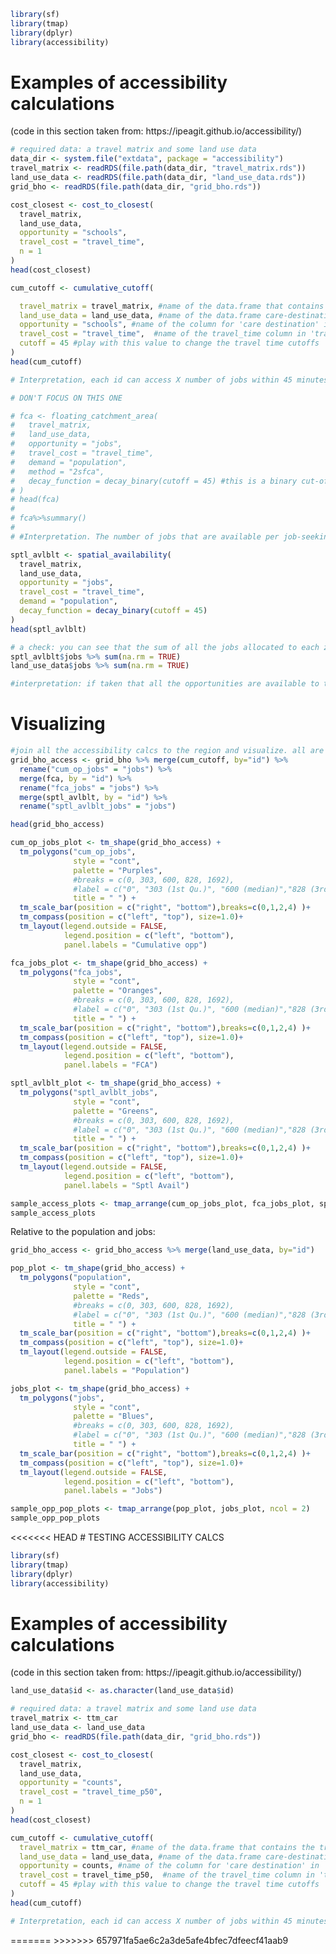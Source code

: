 
```r
library(sf)
library(tmap)
library(dplyr)
library(accessibility)
```

# Examples of accessibility calculations
(code in this section taken from: https://ipeagit.github.io/accessibility/)
```r
# required data: a travel matrix and some land use data
data_dir <- system.file("extdata", package = "accessibility")
travel_matrix <- readRDS(file.path(data_dir, "travel_matrix.rds"))
land_use_data <- readRDS(file.path(data_dir, "land_use_data.rds"))
grid_bho <- readRDS(file.path(data_dir, "grid_bho.rds"))

cost_closest <- cost_to_closest(
  travel_matrix,
  land_use_data,
  opportunity = "schools",
  travel_cost = "travel_time",
  n = 1
)
head(cost_closest)
```


```r
cum_cutoff <- cumulative_cutoff(

  travel_matrix = travel_matrix, #name of the data.frame that contains the travel times and the from_ids to to_ids
  land_use_data = land_use_data, #name of the data.frame care-destination counts per DA
  opportunity = "schools", #name of the column for 'care destination' in 'land_use_data'
  travel_cost = "travel_time",  #name of the travel_time column in 'travel_matrix'
  cutoff = 45 #play with this value to change the travel time cutoffs
)
head(cum_cutoff)

# Interpretation, each id can access X number of jobs within 45 minutes of travel. Population is not an input, so this is not a 'competitive' measure so this score is only based on impedance and nodes not consider the 'mass effect' (i.e., population centers that are larger demand more opportunities).
```

```r
# DON'T FOCUS ON THIS ONE

# fca <- floating_catchment_area(
#   travel_matrix,
#   land_use_data,
#   opportunity = "jobs",
#   travel_cost = "travel_time",
#   demand = "population",
#   method = "2sfca",
#   decay_function = decay_binary(cutoff = 45) #this is a binary cut-off within 45 mins, can be changed to exponetial decay, etc. 
# )
# head(fca)
# 
# fca%>%summary()
# 
# #Interpretation. The number of jobs that are available per job-seeking population is calculated for each id. It is a 'competitive' measure, but 'unconstrained' as the resulting fca values do not sum up to any related total (not opportunities nor population).
```

```r
sptl_avlblt <- spatial_availability(
  travel_matrix,
  land_use_data,
  opportunity = "jobs",
  travel_cost = "travel_time",
  demand = "population",
  decay_function = decay_binary(cutoff = 45)
)
head(sptl_avlblt)

# a check: you can see that the sum of all the jobs allocated to each zone as 'spatial availability' is the same as the total number of jobs present at zone initially. This means that the total jobs proportionally allocated is _equal_. 
sptl_avlblt$jobs %>% sum(na.rm = TRUE)
land_use_data$jobs %>% sum(na.rm = TRUE)

#interpretation: if taken that all the opportunities are available to the population in the region, the opportunities are proportionally allocated to each id based on 1) travel impedance (in this case, if within 45 mins or not), and 2) based on how demanding (i.e., large) the population center is. The allocation is proportional (i.e., relative) and totals are preserved such that the spatial availability values per id can be interpreted simply as 'the number of jobs available to that id'. This is a 'competitive' (as it considers population 'demand' recognizing that there's a finite amount of opportunities in the region and that the interpretation of accessibility is spatially relative) but also constrained (the opportunities are preserved).
```

# Visualizing
```r
#join all the accessibility calcs to the region and visualize. all are 45 min cut offs
grid_bho_access <- grid_bho %>% merge(cum_cutoff, by="id") %>%
  rename("cum_op_jobs" = "jobs") %>%
  merge(fca, by = "id") %>% 
  rename("fca_jobs" = "jobs") %>%
  merge(sptl_avlblt, by = "id") %>%
  rename("sptl_avlblt_jobs" = "jobs")

head(grid_bho_access)
```

```r
cum_op_jobs_plot <- tm_shape(grid_bho_access) +
  tm_polygons("cum_op_jobs",
              style = "cont",
              palette = "Purples",
              #breaks = c(0, 303, 600, 828, 1692),
              #label = c("0", "303 (1st Qu.)", "600 (median)","828 (3rd Qu.)", "1693 (max.)"),
              title = " ") +
  tm_scale_bar(position = c("right", "bottom"),breaks=c(0,1,2,4) )+
  tm_compass(position = c("left", "top"), size=1.0)+
  tm_layout(legend.outside = FALSE,
            legend.position = c("left", "bottom"),
            panel.labels = "Cumulative opp")

fca_jobs_plot <- tm_shape(grid_bho_access) +
  tm_polygons("fca_jobs",
              style = "cont",
              palette = "Oranges",
              #breaks = c(0, 303, 600, 828, 1692),
              #label = c("0", "303 (1st Qu.)", "600 (median)","828 (3rd Qu.)", "1693 (max.)"),
              title = " ") +
  tm_scale_bar(position = c("right", "bottom"),breaks=c(0,1,2,4) )+
  tm_compass(position = c("left", "top"), size=1.0)+
  tm_layout(legend.outside = FALSE,
            legend.position = c("left", "bottom"),
            panel.labels = "FCA")

sptl_avlblt_plot <- tm_shape(grid_bho_access) +
  tm_polygons("sptl_avlblt_jobs",
              style = "cont",
              palette = "Greens",
              #breaks = c(0, 303, 600, 828, 1692),
              #label = c("0", "303 (1st Qu.)", "600 (median)","828 (3rd Qu.)", "1693 (max.)"),
              title = " ") +
  tm_scale_bar(position = c("right", "bottom"),breaks=c(0,1,2,4) )+
  tm_compass(position = c("left", "top"), size=1.0)+
  tm_layout(legend.outside = FALSE,
            legend.position = c("left", "bottom"),
            panel.labels = "Sptl Avail")

sample_access_plots <- tmap_arrange(cum_op_jobs_plot, fca_jobs_plot, sptl_avlblt_plot, ncol = 3)
sample_access_plots
```

Relative to the population and jobs:
```r
grid_bho_access <- grid_bho_access %>% merge(land_use_data, by="id") 

pop_plot <- tm_shape(grid_bho_access) +
  tm_polygons("population",
              style = "cont",
              palette = "Reds",
              #breaks = c(0, 303, 600, 828, 1692),
              #label = c("0", "303 (1st Qu.)", "600 (median)","828 (3rd Qu.)", "1693 (max.)"),
              title = " ") +
  tm_scale_bar(position = c("right", "bottom"),breaks=c(0,1,2,4) )+
  tm_compass(position = c("left", "top"), size=1.0)+
  tm_layout(legend.outside = FALSE,
            legend.position = c("left", "bottom"),
            panel.labels = "Population")

jobs_plot <- tm_shape(grid_bho_access) +
  tm_polygons("jobs",
              style = "cont",
              palette = "Blues",
              #breaks = c(0, 303, 600, 828, 1692),
              #label = c("0", "303 (1st Qu.)", "600 (median)","828 (3rd Qu.)", "1693 (max.)"),
              title = " ") +
  tm_scale_bar(position = c("right", "bottom"),breaks=c(0,1,2,4) )+
  tm_compass(position = c("left", "top"), size=1.0)+
  tm_layout(legend.outside = FALSE,
            legend.position = c("left", "bottom"),
            panel.labels = "Jobs")

sample_opp_pop_plots <- tmap_arrange(pop_plot, jobs_plot, ncol = 2)
sample_opp_pop_plots
```

<<<<<<< HEAD
# TESTING ACCESSIBILITY CALCS

```r
library(sf)
library(tmap)
library(dplyr)
library(accessibility)
```

# Examples of accessibility calculations
(code in this section taken from: https://ipeagit.github.io/accessibility/)
```r
land_use_data$id <- as.character(land_use_data$id) 

# required data: a travel matrix and some land use data
travel_matrix <- ttm_car
land_use_data <- land_use_data
grid_bho <- readRDS(file.path(data_dir, "grid_bho.rds"))

cost_closest <- cost_to_closest(
  travel_matrix,
  land_use_data,
  opportunity = "counts",
  travel_cost = "travel_time_p50",
  n = 1
)
head(cost_closest)
```

```r
cum_cutoff <- cumulative_cutoff(
  travel_matrix = ttm_car, #name of the data.frame that contains the travel times and the from_ids to to_ids
  land_use_data = land_use_data, #name of the data.frame care-destination counts per DA
  opportunity = counts, #name of the column for 'care destination' in 'land_use_data'
  travel_cost = travel_time_p50,  #name of the travel_time column in 'travel_matrix'
  cutoff = 45 #play with this value to change the travel time cutoffs
)
head(cum_cutoff)

# Interpretation, each id can access X number of jobs within 45 minutes of travel. Population is not an input, so this is not a 'competitive' measure so this score is only based on impedance and nodes not consider the 'mass effect' (i.e., population centers that are larger demand more opportunities).
```
=======
>>>>>>> 657971fa5ae6c2a3de5afe4bfec7dfeecf41aab9
